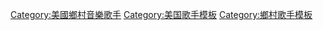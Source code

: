 [[Category:美國鄉村音樂歌手|Category:美國鄉村音樂歌手]]
[[Category:美国歌手模板|Category:美国歌手模板]]
[[Category:鄉村歌手模板|Category:鄉村歌手模板]]